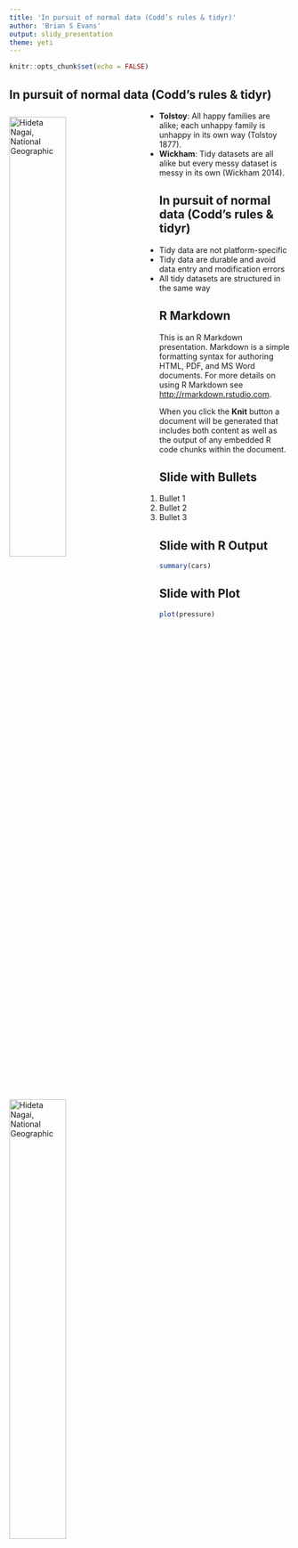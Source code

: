 ```yaml
---
title: 'In pursuit of normal data (Codd’s rules & tidyr)'
author: 'Brian S Evans'
output: slidy_presentation
theme: yeti
---
```

```r
knitr::opts_chunk$set(echo = FALSE)
```
<head>
  <meta charset="utf-8">
  <meta name="viewport" content="width=device-width, initial-scale=1">
  <link rel="stylesheet" href="https://maxcdn.bootstrapcdn.com/bootstrap/3.4.1/css/bootstrap.min.css">
  <script src="https://ajax.googleapis.com/ajax/libs/jquery/3.5.1/jquery.min.js"></script>
  <script src="https://maxcdn.bootstrapcdn.com/bootstrap/3.4.1/js/bootstrap.min.js"></script>
   <link rel="stylesheet" href="https://maxcdn.bootstrapcdn.com/bootstrap/3.4.1/css/bootstrap.min.css">
  <link rel="stylesheet" href="css/styles.css" type="text/css">
  <meta http-equiv="Content-Type" content="text/html;charset=utf-8" />
</head>
<!-- img style= "display: block; margin-left: auto; margin-right: auto;" src="https://i.pinimg.com/originals/7c/36/05/7c3605f31c371e7ff2021bf55aeb09fa.jpg" width = "90%" title=" Hideta Nagai, National Geographic"/--->

## In pursuit of normal data (Codd’s rules & tidyr)

<div class = "row">
<div class = "col-sm-4">
<img style="padding-right:40px; padding-top: 10px; display: block;" align = "left" src="images/upside_down_birds.jpg" width="45%"  title=" Hideta Nagai, National Geographic"/>
</div>

<div class = "col-sm-8">
<ul style = "padding-left: 10px">
<li><b>Tolstoy</b>: All happy families are alike; each unhappy family is unhappy in its own way (Tolstoy 1877).</li>

<li><b>Wickham</b>:  Tidy datasets are all alike but every messy dataset is messy in its own  (Wickham 2014).</li>
</ul>
</div>
</div>

## In pursuit of normal data (Codd’s rules & tidyr)

<div class = "row">
<div class = "col-sm-4">
<img style="padding-right:40px; padding-top: 10px; display: block;" align = "left" src="images/upside_down_birds.jpg" width="45%"  title=" Hideta Nagai, National Geographic"/>
</div>

<div class = "col-sm-8">
<ul>
<li>Tidy data are not platform-specific</li>
<li>Tidy data are durable and avoid data entry and modification errors</li>
<li>All tidy datasets are structured in the same way</li>
</ul>
</div>
</div>





## R Markdown

<p>This is an R Markdown presentation. Markdown is a simple formatting syntax for authoring HTML, PDF, and MS Word documents. For more details on using R Markdown see <http://rmarkdown.rstudio.com>.</p>

When you click the **Knit** button a document will be generated that includes both content as well as the output of any embedded R code chunks within the document.

## Slide with Bullets

<ol class = "incremental">
<li>Bullet 1</li>
<li>Bullet 2</li>
<li>Bullet 3</li>
</ol>

## Slide with R Output

```r
summary(cars)
```

## Slide with Plot

```r
plot(pressure)
```

